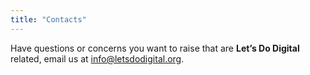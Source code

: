 ```yaml
---
title: "Contacts"
---
```


Have questions or concerns you want to raise that are **Let's Do Digital** related, email us at [info@letsdodigital.org](mailto:info@letsdodigital.org).